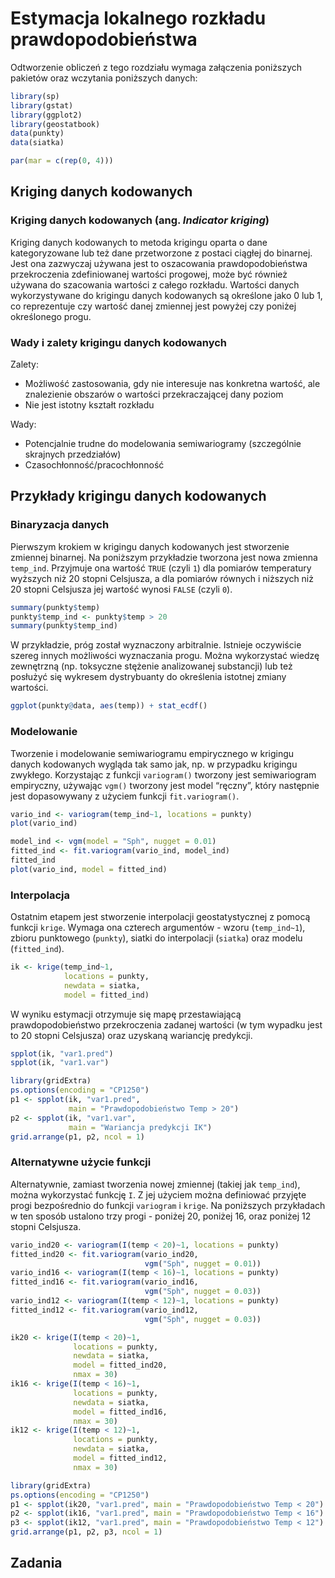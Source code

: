 
# Estymacja lokalnego rozkładu prawdopodobieństwa {#estymacja-lokalnego-rozkadu-prawdopodobienstwa}

Odtworzenie obliczeń z tego rozdziału wymaga załączenia poniższych pakietów oraz wczytania poniższych danych:

```r
library(sp)
library(gstat)
library(ggplot2)
library(geostatbook)
data(punkty)
data(siatka)
```

```r
par(mar = c(rep(0, 4)))
```

## Kriging danych kodowanych

### Kriging danych kodowanych (ang. *Indicator kriging*)

Kriging danych kodowanych to metoda krigingu oparta o dane kategoryzowane lub też dane przetworzone z postaci ciągłej do binarnej.
Jest ona zazwyczaj używana jest to oszacowania prawdopodobieństwa przekroczenia zdefiniowanej wartości progowej, może być również używana do szacowania wartości z całego rozkładu.
Wartości danych wykorzystywane do krigingu danych kodowanych są określone jako 0 lub 1, co reprezentuje czy wartość danej zmiennej jest powyżej czy poniżej określonego progu.

<!--http://geostat-course.org/system/files/geostat13_ind.pdf-->

### Wady i zalety krigingu danych kodowanych

Zalety:

- Możliwość zastosowania, gdy nie interesuje nas konkretna wartość, ale znalezienie obszarów o wartości przekraczającej dany poziom
- Nie jest istotny kształt rozkładu

Wady:

- Potencjalnie trudne do modelowania semiwariogramy (szczególnie skrajnych przedziałów)
- Czasochłonność/pracochłonność
    
## Przykłady krigingu danych kodowanych

### Binaryzacja danych

Pierwszym krokiem w krigingu danych kodowanych jest stworzenie zmiennej binarnej. 
Na poniższym przykładzie tworzona jest nowa zmienna `temp_ind`.
Przyjmuje ona wartość `TRUE` (czyli `1`) dla pomiarów temperatury wyższych niż 20 stopni Celsjusza, a dla pomiarów równych i niższych niż 20 stopni Celsjusza jej wartość wynosi `FALSE` (czyli `0`).

```r
summary(punkty$temp)
punkty$temp_ind <- punkty$temp > 20
summary(punkty$temp_ind)
```

W przykładzie, próg został wyznaczony arbitralnie. 
Istnieje oczywiście szereg innych możliwości wyznaczania progu. 
Można wykorzystać wiedzę zewnętrzną (np. toksyczne stężenie analizowanej substancji) lub też posłużyć się wykresem dystrybuanty do określenia istotnej zmiany wartości.

```r
ggplot(punkty@data, aes(temp)) + stat_ecdf()
```

### Modelowanie

Tworzenie i modelowanie semiwariogramu empirycznego w krigingu danych kodowanych wygląda tak samo jak, np. w przypadku krigingu zwykłego.
Korzystając z funkcji `variogram()` tworzony jest semiwariogram empiryczny, używając `vgm()` tworzony jest model "ręczny", który następnie jest dopasowywany z użyciem funkcji `fit.variogram()`.

```r
vario_ind <- variogram(temp_ind~1, locations = punkty)
plot(vario_ind)
```

```r
model_ind <- vgm(model = "Sph", nugget = 0.01)
fitted_ind <- fit.variogram(vario_ind, model_ind)
fitted_ind
plot(vario_ind, model = fitted_ind)
```

### Interpolacja

Ostatnim etapem jest stworzenie interpolacji geostatystycznej z pomocą funkcji `krige`.
Wymaga ona czterech argumentów - wzoru (`temp_ind~1`), zbioru punktowego (`punkty`), siatki do interpolacji (`siatka`) oraz modelu (`fitted_ind`).

```r
ik <- krige(temp_ind~1, 
            locations = punkty,
            newdata = siatka,
            model = fitted_ind)
```

W wyniku estymacji otrzymuje się mapę przestawiającą prawdopodobieństwo przekroczenia zadanej wartości (w tym wypadku jest to 20 stopni Celsjusza) oraz uzyskaną wariancję predykcji.

```r
spplot(ik, "var1.pred")
spplot(ik, "var1.var")
```

```r
library(gridExtra)
ps.options(encoding = "CP1250")
p1 <- spplot(ik, "var1.pred",
             main = "Prawdopodobieństwo Temp > 20")
p2 <- spplot(ik, "var1.var", 
             main = "Wariancja predykcji IK")
grid.arrange(p1, p2, ncol = 1)
```

### Alternatywne użycie funkcji

Alternatywnie, zamiast tworzenia nowej zmiennej (takiej jak `temp_ind`), można wykorzystać funkcję `I`.
Z jej użyciem można definiować przyjęte progi bezpośrednio do funkcji `variogram` i `krige`. 
Na poniższych przykładach w ten sposób ustalono trzy progi - poniżej 20, poniżej 16, oraz poniżej 12 stopni Celsjusza.

```r
vario_ind20 <- variogram(I(temp < 20)~1, locations = punkty)
fitted_ind20 <- fit.variogram(vario_ind20, 
                              vgm("Sph", nugget = 0.01))
vario_ind16 <- variogram(I(temp < 16)~1, locations = punkty)
fitted_ind16 <- fit.variogram(vario_ind16, 
                              vgm("Sph", nugget = 0.03))
vario_ind12 <- variogram(I(temp < 12)~1, locations = punkty)
fitted_ind12 <- fit.variogram(vario_ind12, 
                              vgm("Sph", nugget = 0.03))

ik20 <- krige(I(temp < 20)~1,
              locations = punkty,
              newdata = siatka,
              model = fitted_ind20, 
              nmax = 30)
ik16 <- krige(I(temp < 16)~1,
              locations = punkty,
              newdata = siatka,
              model = fitted_ind16, 
              nmax = 30)
ik12 <- krige(I(temp < 12)~1,
              locations = punkty,
              newdata = siatka,
              model = fitted_ind12, 
              nmax = 30)
```

```r
library(gridExtra)
ps.options(encoding = "CP1250")
p1 <- spplot(ik20, "var1.pred", main = "Prawdopodobieństwo Temp < 20")
p2 <- spplot(ik16, "var1.pred", main = "Prawdopodobieństwo Temp < 16")
p3 <- spplot(ik12, "var1.pred", main = "Prawdopodobieństwo Temp < 12")
grid.arrange(p1, p2, p3, ncol = 1)
```

<!-- ADD A BINARY MAP! -->

## Zadania {#z9}
